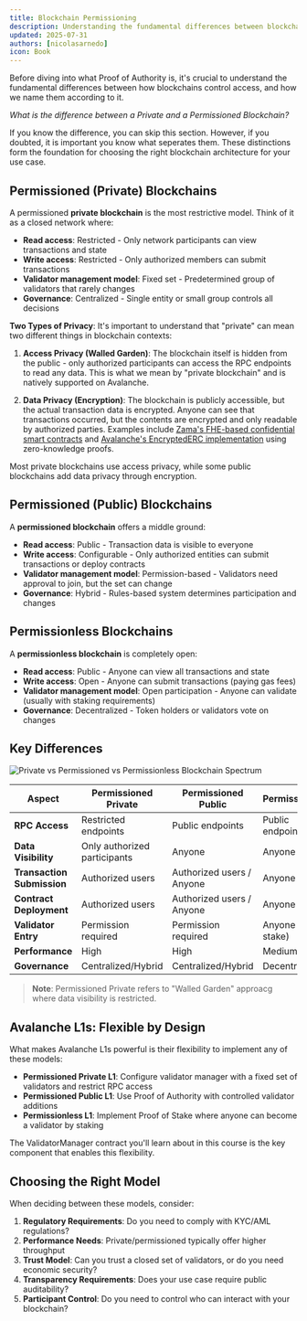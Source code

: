 ```yaml
---
title: Blockchain Permissioning
description: Understanding the fundamental differences between blockchain permission models
updated: 2025-07-31
authors: [nicolasarnedo]
icon: Book
---
```


Before diving into what Proof of Authority is, it's crucial to understand the fundamental differences between how blockchains control access, and how we name them according to it. 

*What is the difference between a Private and a Permissioned Blockchain?* 

If you know the difference, you can skip this section. However, if you doubted, it is important you know what seperates them. These distinctions form the foundation for choosing the right blockchain architecture for your use case.

## Permissioned (Private) Blockchains

A permissioned **private blockchain** is the most restrictive model. Think of it as a closed network where:

- **Read access**: Restricted - Only network participants can view transactions and state
- **Write access**: Restricted - Only authorized members can submit transactions
- **Validator management model**: Fixed set - Predetermined group of validators that rarely changes
- **Governance**: Centralized - Single entity or small group controls all decisions

**Two Types of Privacy**: It's important to understand that "private" can mean two different things in blockchain contexts:

1. **Access Privacy (Walled Garden)**: The blockchain itself is hidden from the public - only authorized participants can access the RPC endpoints to read any data. This is what we mean by "private blockchain" and is natively supported on Avalanche.

2. **Data Privacy (Encryption)**: The blockchain is publicly accessible, but the actual transaction data is encrypted. Anyone can see that transactions occurred, but the contents are encrypted and only readable by authorized parties. 
Examples include [Zama's FHE-based confidential smart contracts](https://www.zama.ai/) and [Avalanche's EncryptedERC implementation](https://github.com/ava-labs/EncryptedERC) using zero-knowledge proofs.

Most private blockchains use access privacy, while some public blockchains add data privacy through encryption.

## Permissioned (Public) Blockchains

A **permissioned blockchain** offers a middle ground:

- **Read access**: Public - Transaction data is visible to everyone
- **Write access**: Configurable - Only authorized entities can submit transactions or deploy contracts
- **Validator management model**: Permission-based - Validators need approval to join, but the set can change
- **Governance**: Hybrid - Rules-based system determines participation and changes


## Permissionless Blockchains

A **permissionless blockchain** is completely open:

- **Read access**: Public - Anyone can view all transactions and state
- **Write access**: Open - Anyone can submit transactions (paying gas fees)
- **Validator management model**: Open participation - Anyone can validate (usually with staking requirements)
- **Governance**: Decentralized - Token holders or validators vote on changes

## Key Differences

![Private vs Permissioned vs Permissionless Blockchain Spectrum](/common-images/permissioned-l1s/PrivateVsPermissionedVsPermissionless.png)

| Aspect | Permissioned Private | Permissioned Public | Permissionless |
|--------|---------|--------------|----------------|
| **RPC Access** | Restricted endpoints | Public endpoints | Public endpoints |
| **Data Visibility** | Only authorized participants | Anyone | Anyone |
| **Transaction Submission** | Authorized users | Authorized users / Anyone | Anyone |
| **Contract Deployment** | Authorized users | Authorized users / Anyone | Anyone |
| **Validator Entry** | Permission required | Permission required | Anyone (with stake) |
| **Performance** | High | High | Medium |
| **Governance** | Centralized/Hybrid | Centralized/Hybrid | Decentralized |

> **Note**: Permissioned Private refers to "Walled Garden" approacg where data visibility is restricted.

## Avalanche L1s: Flexible by Design

What makes Avalanche L1s powerful is their flexibility to implement any of these models:

- **Permissioned Private L1**: Configure validator manager with a fixed set of validators and restrict RPC access
- **Permissioned Public L1**: Use Proof of Authority with controlled validator additions
- **Permissionless L1**: Implement Proof of Stake where anyone can become a validator by staking

The ValidatorManager contract you'll learn about in this course is the key component that enables this flexibility.

## Choosing the Right Model

When deciding between these models, consider:

1. **Regulatory Requirements**: Do you need to comply with KYC/AML regulations?
2. **Performance Needs**: Private/permissioned typically offer higher throughput
3. **Trust Model**: Can you trust a closed set of validators, or do you need economic security?
4. **Transparency Requirements**: Does your use case require public auditability?
5. **Participant Control**: Do you need to control who can interact with your blockchain?

<Quiz quizId="411"/>
